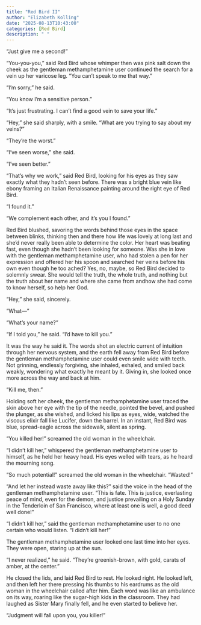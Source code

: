 ```yaml
---
title: "Red Bird II"
author: "Elizabeth Kolling"
date: "2025-08-13T10:43:00"
categories: [Red Bird]
description: " "
---
```



“Just give me a second!”

“You-you-you,” said Red Bird whose whimper then was pink salt down the cheek as the gentleman methamphetamine user continued the search for a vein up her varicose leg. “You can’t speak to me that way.”

“I’m sorry,” he said.

“You know I’m a sensitive person.”

“It’s just frustrating. I can’t find a good vein to save your life.”

“Hey,” she said sharply, with a smile. “What are you trying to say about my veins?”

“They’re the worst.”

“I’ve seen worse,” she said.

“I’ve seen better.”

“That’s why we work,” said Red Bird, looking for his eyes as they saw exactly what they hadn’t seen before. There was a bright blue vein like ebony framing an Italian Renaissance painting around the right eye of Red Bird.

“I found it.”

“We complement each other, and it’s you I found.”

Red Bird blushed, savoring the words behind those eyes in the space between blinks, thinking then and there how life was lovely at long last and she'd never really been able to determine the color. Her heart was beating fast, even though she hadn't been looking for someone. Was she in love with the gentleman methamphetamine user, who had stolen a pen for her expression and offered her his spoon and searched her veins before his own even though he too ached? Yes, no, maybe, so Red Bird decided to solemnly swear. She would tell the truth, the whole truth, and nothing but the truth about her name and where she came from andhow she had come to know herself, so help her God.

“Hey,” she said, sincerely.

"What—" 

“What’s your name?”

“If I told you,” he said. “I'd have to kill you.”

It was the way he said it. The words shot an electric current of intuition through her nervous system, and the earth fell away from Red Bird before the gentleman methamphetamine user could even smile wide with teeth. Not grinning, endlessly forgiving, she inhaled, exhaled, and smiled back weakly, wondering what exactly he meant by it. Giving in, she looked once more across the way and back at him.

“Kill me, then.”

Holding soft her cheek, the gentleman methamphetamine user traced the skin above her eye with the tip of the needle, pointed the bevel, and pushed the plunger, as she wished, and licked his lips as eyes, wide, watched the viscous elixir fall like Lucifer, down the barrel. In an instant, Red Bird was blue, spread-eagle across the sidewalk, silent as spring.

“You killed her!” screamed the old woman in the wheelchair.

“I didn’t kill her,” whispered the gentleman methamphetamine user to himself, as he held her heavy head. His eyes welled with tears, as he heard the mourning song. 

“So much potential!” screamed the old woman in the wheelchair. “Wasted!” 

“And let her instead waste away like this?” said the voice in the head of the gentleman methamphetamine user. “This is fate. This is justice, everlasting peace of mind, even for the demon, and justice prevailing on a Holy Sunday in the Tenderloin of San Francisco, where at least one is well, a good deed well done!”


“I didn’t kill her,” said the gentleman methamphetamine user to no one certain who would
listen. “I didn’t kill her!”

The gentleman methamphetamine user looked one last time into her eyes. They were open,
staring up at the sun.

“I never realized,” he said. “They’re greenish-brown, with gold, carats of amber, at the center.”

He closed the lids, and laid Red Bird to rest. He looked right. He looked left, and then left her there pressing his thumbs to his eardrums as the old woman in the wheelchair called after him. Each word was like an ambulance on its way, roaring like the sugar-high kids in the classroom. They had laughed as Sister Mary finally fell, and he even started to believe her.

“Judgment will fall upon you, you killer!”